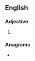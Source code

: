 ==English==

===Adjective===
{{head|en|adjective comparative form}}

# {{en-comparative of|randy}}

===Anagrams===
* {{anagrams|en|Reinard|darrein|drainer}}